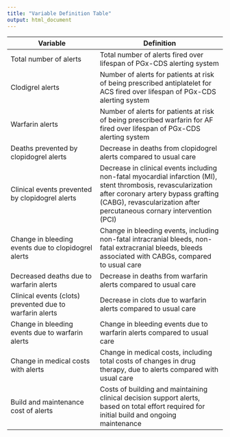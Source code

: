 ```yaml
---
title: "Variable Definition Table"
output: html_document
---
```



Variable                        |        Definition
------------                    |        -----------------
Total number of alerts    |  Total number of alerts fired over lifespan of PGx-CDS alerting system
Clodigrel alerts  |   Number of alerts for patients at risk of being prescribed antiplatelet for ACS fired over lifespan of PGx-CDS alerting system
Warfarin alerts       |   Number of alerts for patients at risk of being prescribed warfarin for AF fired over lifespan of PGx-CDS alerting system
Deaths prevented by clopidogrel alerts   |  Decrease in deaths from clopidogrel alerts compared to usual care
Clinical events prevented by clopidogrel alerts   |   Decrease in clinical events including non-fatal myocardial infarction (MI), stent thrombosis, revascularization after coronary artery bypass grafting (CABG), revascularization after percutaneous cornary intervention (PCI)
Change in bleeding events due to clopidogrel alerts | Change in bleeding events, including non-fatal intracranial bleeds, non-fatal extracranial bleeds, bleeds associated with CABGs, compared to usual care
Decreased deaths due to warfarin alerts   |   Decrease in deaths from warfarin alerts compared to usual care
Clinical events (clots) prevented due to warfarin alerts | Decrease in clots due to warfarin alerts compared to usual care
Change in bleeding events due to warfarin alerts | Change in bleeding events due to warfarin alerts compared to usual care
Change in medical costs with alerts   |   Change in medical costs, including total costs of changes in drug therapy, due to alerts compared with usual care
Build and maintenance cost of alerts |    Costs of building and maintaining clinical decision support alerts, based on total effort required for initial build and ongoing maintenance